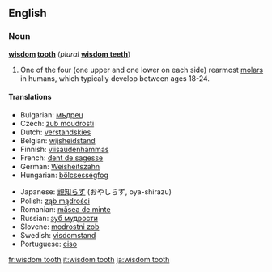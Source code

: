 ==English==

===Noun===
'''[[wisdom]] [[tooth]]''' (''plural'' '''[[wisdom teeth]]''')

# {{dentistry}} One of the four (one upper and one lower on each side) rearmost [[molar]]s in humans, which typically develop between ages 18-24.

====Translations====
{{top}}
*Bulgarian: [[мъдрец]] {{m}}
*Czech: [[zub moudrosti]] {{m}}
*Dutch: [[verstandskies]] {{m}}
*Belgian: [[wijsheidstand]] {{m}}
*Finnish: [[viisaudenhammas]]
*French: [[dent de sagesse]] {{f}}
*German: [[Weisheitszahn]] {{m}}
*Hungarian: [[bölcsességfog]]
{{mid}}
*Japanese: [[親知らず]] (おやしらず, oya-shirazu)
*Polish: [[ząb mądrości]] {{m}}
*Romanian: [[măsea de minte]] {{f}}
*Russian: [[зуб мудрости]] {{m}}
*Slovene: [[modrostni zob]] {{m}}
*Swedish: [[visdomstand]] {{c}}
*Portuguese: [[ciso]] {{m}}
{{bottom}}

[[fr:wisdom tooth]]
[[it:wisdom tooth]]
[[ja:wisdom tooth]]
